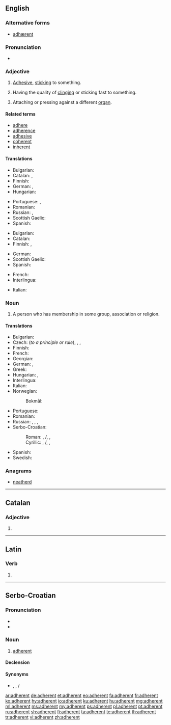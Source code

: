 ==English==

===Alternative forms===
* [[adhærent]] {{qualifier|archaic}}

===Pronunciation===
* {{audio|en-us-adherent.ogg|Audio (US)|lang=en}}

===Adjective===
{{en-adj}}

# [[adhesive|Adhesive]], [[stick]]ing to something.
#: {{rfquotek|Alexander Pope}}
# Having the quality of [[cling]]ing or sticking fast to something.
# {{context|botany|lang=en}} Attaching or pressing against a different [[organ]].

====Related terms====
* [[adhere]]
* [[adherence]]
* [[adhesive]]
* [[coherent]]
* [[inherent]]

====Translations====
{{trans-top|adhesive}}
* Bulgarian: {{t+|bg|лепкав}}
* Catalan: {{t|ca|adherent|m|f}}, {{t|ca|adhesiu}}
* Finnish: {{t|fi|kiinnittyvä}}
* German: {{t|de|klebend}}, {{t|de|anhaftend}}
* Hungarian: {{t+|hu|ragadós}}
{{trans-mid}}
* Portuguese: {{t+|pt|aderente}}, {{t+|pt|adesivo}}
* Romanian: {{t+|ro|aderent|m}}
* Russian: {{t+|ru|кле́йкий|sc=Cyrl}}, {{t+|ru|ли́пкий|sc=Cyrl}}
* Scottish Gaelic: {{t|gd|leanmhainn}}
* Spanish: {{t+|es|adhesivo}}
{{trans-bottom}}

{{trans-top|that has the quality of clinging}}
* Bulgarian: {{t+|bg|прилепнал}}
* Catalan: {{t|ca|adherent|m|f}}
* Finnish: {{t|fi|adherentti}}, {{t|fi|tarttuva}}
{{trans-mid}}
* German: {{t|de|anhängend}}
* Scottish Gaelic: {{t|gd|leanmhainn}}
* Spanish: {{t|es|adherente}}
{{trans-bottom}}

{{checktrans-top}}
* French: {{t-check|fr|adhérent}}
* Interlingua: {{t-check|ia|adherente}}
{{trans-mid}}
* Italian: {{t+check|it|aderente}}
{{trans-bottom}}

===Noun===
{{en-noun}}

# A person who has membership in some group, association or religion.

====Translations====
{{trans-top|a person who has membership in some group}}
* Bulgarian: {{t+|bg|привърженик}}
* Czech: {{t|cs|příznivec|m}} (''to a principle or rule''), {{t|cs|stoupenec|m}}, {{t+|cs|člen}}, {{t|cs|přívrženec|m}}
* Finnish: {{t+|fi|jäsen}}
* French: {{t+|fr|adhérent}}
* Georgian: {{t|ka|მომხრე}}
* German: {{t+|de|Mitglied|n}}, {{t+|de|Anhänger|m}}
* Greek: {{t+|el|οπαδός|m}}
* Hungarian: {{t+|hu|tag}}, {{t+|hu|követő}}
* Interlingua: {{t|ia|adherente}}
* Italian: {{t+|it|aderente}}
* Norwegian:
*: Bokmål: {{t+|nb|tilhenger}}
{{trans-mid}}
* Portuguese: {{t+|pt|aderente|m|f}}
* Romanian: {{t+|ro|aderent|m}}
* Russian: {{t+|ru|приве́рженец|m|sc=Cyrl}}, {{t+|ru|приве́рженка|f|sc=Cyrl}}, {{t+|ru|сторо́нник|m|sc=Cyrl}}, {{t+|ru|сторо́нница|f|sc=Cyrl}}
* Serbo-Croatian:
*: Roman: {{t|sh|adhèrent|m}}, {{t|sh|slȅdbenīk|m}}/{{t|sh|sljȅdbenīk|m}}, {{t|sh|prìstalica|m|f}}, {{t|sh|prȉstaša|m}}
*: Cyrillic: {{t|sh|адхѐрент|m|sc=Cyrl}}, {{t|sh|сле̏дбенӣк|m|sc=Cyrl}}/{{t|sh|сље̏дбенӣк|m|sc=Cyrl}}, {{t|sh|прѝсталица|m|f|sc=Cyrl}}, {{t|sh|при̏сташа|m|sc=Cyrl}}
* Spanish: {{t|es|adherente|m}}
* Swedish: {{t+|sv|anhängare|c}}
{{trans-bottom}}

===Anagrams===
* [[neatherd#English|neatherd]]

----

==Catalan==

===Adjective===
{{ca-adj|mf}}

# {{l/en|adherent}}

----

==Latin==

===Verb===
{{la-verb-form|adhērent}}

# {{inflection of|adhēreō||3|p|pres|actv|indc|lang=la}}

----

==Serbo-Croatian==

===Pronunciation===
* {{IPA|/adxěrent/|lang=sh}}
* {{hyphenation|ad|he|rent|lang=sh}}

===Noun===
{{sh-noun|g=m|head=adhèrent|r|адхерент|адхѐрент}}

# [[#English|adherent]]

====Declension====
{{sh-decl-noun
|adhèrent|adherenti
|adherenta|adhèrenātā
|adherentu|adherentima
|adherenta|adherente
|adherente|adherenti
|adherentu|adherentima
|adherentom|adherentima
}}

====Synonyms====
* {{sense|follower}} {{l|sh|prìstalica}}, {{l|sh|prȉstaša}}, {{l|sh|slȅdbenīk}}/{{l|sh|sljȅdbenīk}}

[[ar:adherent]]
[[de:adherent]]
[[et:adherent]]
[[eo:adherent]]
[[fa:adherent]]
[[fr:adherent]]
[[ko:adherent]]
[[hy:adherent]]
[[io:adherent]]
[[ku:adherent]]
[[hu:adherent]]
[[mg:adherent]]
[[ml:adherent]]
[[ms:adherent]]
[[my:adherent]]
[[ps:adherent]]
[[pl:adherent]]
[[pt:adherent]]
[[ru:adherent]]
[[sh:adherent]]
[[fi:adherent]]
[[ta:adherent]]
[[te:adherent]]
[[th:adherent]]
[[tr:adherent]]
[[vi:adherent]]
[[zh:adherent]]